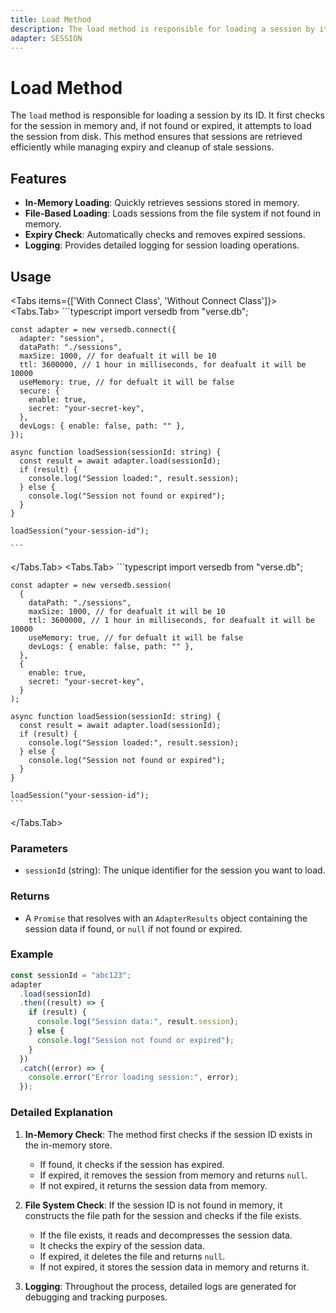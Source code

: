```yaml
---
title: Load Method
description: The load method is responsible for loading a session by its ID. It first checks for the session in memory and, if not found or expired, it attempts to load the session from disk. This method ensures that sessions are retrieved efficiently while managing expiry and cleanup of stale sessions.
adapter: SESSION
---
```



# Load Method

The `load` method is responsible for loading a session by its ID. It first checks for the session in memory and, if not found or expired, it attempts to load the session from disk. This method ensures that sessions are retrieved efficiently while managing expiry and cleanup of stale sessions.

## Features

- **In-Memory Loading**: Quickly retrieves sessions stored in memory.
- **File-Based Loading**: Loads sessions from the file system if not found in memory.
- **Expiry Check**: Automatically checks and removes expired sessions.
- **Logging**: Provides detailed logging for session loading operations.

## Usage

<Tabs items={['With Connect Class', 'Without Connect Class']}>
  <Tabs.Tab>
    ```typescript
    import versedb from "verse.db";

    const adapter = new versedb.connect({
      adapter: "session",
      dataPath: "./sessions",
      maxSize: 1000, // for deafualt it will be 10
      ttl: 3600000, // 1 hour in milliseconds, for deafualt it will be 10000
      useMemory: true, // for defualt it will be false
      secure: {
        enable: true,
        secret: "your-secret-key",
      },
      devLogs: { enable: false, path: "" },
    });

    async function loadSession(sessionId: string) {
      const result = await adapter.load(sessionId);
      if (result) {
        console.log("Session loaded:", result.session);
      } else {
        console.log("Session not found or expired");
      }
    }

    loadSession("your-session-id");

    ```

  </Tabs.Tab>
  <Tabs.Tab>
    ```typescript
    import versedb from "verse.db";

    const adapter = new versedb.session(
      {
        dataPath: "./sessions",
        maxSize: 1000, // for deafualt it will be 10
        ttl: 3600000, // 1 hour in milliseconds, for deafualt it will be 10000
        useMemory: true, // for defualt it will be false
        devLogs: { enable: false, path: "" },
      },
      {
        enable: true,
        secret: "your-secret-key",
      }
    );

    async function loadSession(sessionId: string) {
      const result = await adapter.load(sessionId);
      if (result) {
        console.log("Session loaded:", result.session);
      } else {
        console.log("Session not found or expired");
      }
    }

    loadSession("your-session-id");
    ```

  </Tabs.Tab>
</Tabs>

### Parameters

- `sessionId` (string): The unique identifier for the session you want to load.

### Returns

- A `Promise` that resolves with an `AdapterResults` object containing the session data if found, or `null` if not found or expired.

### Example

```typescript
const sessionId = "abc123";
adapter
  .load(sessionId)
  .then((result) => {
    if (result) {
      console.log("Session data:", result.session);
    } else {
      console.log("Session not found or expired");
    }
  })
  .catch((error) => {
    console.error("Error loading session:", error);
  });
```

### Detailed Explanation

1. **In-Memory Check**: The method first checks if the session ID exists in the in-memory store.

   - If found, it checks if the session has expired.
   - If expired, it removes the session from memory and returns `null`.
   - If not expired, it returns the session data from memory.

2. **File System Check**: If the session ID is not found in memory, it constructs the file path for the session and checks if the file exists.

   - If the file exists, it reads and decompresses the session data.
   - It checks the expiry of the session data.
   - If expired, it deletes the file and returns `null`.
   - If not expired, it stores the session data in memory and returns it.

3. **Logging**: Throughout the process, detailed logs are generated for debugging and tracking purposes.
